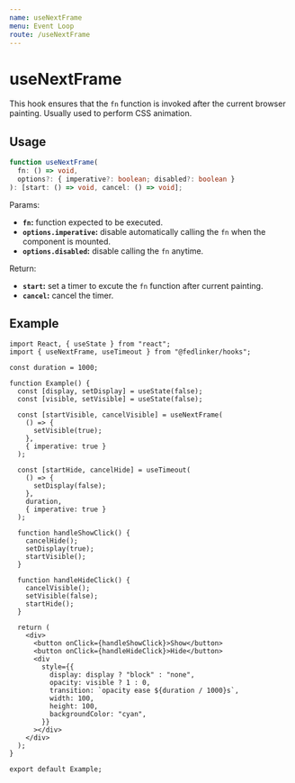 ```yaml
---
name: useNextFrame
menu: Event Loop
route: /useNextFrame
---
```



# useNextFrame

This hook ensures that the `fn` function is invoked after the current browser painting. Usually used to perform CSS animation.

## Usage

```ts
function useNextFrame(
  fn: () => void,
  options?: { imperative?: boolean; disabled?: boolean }
): [start: () => void, cancel: () => void];
```

Params:

- **`fn`:** function expected to be executed.
- **`options.imperative`:** disable automatically calling the `fn` when the component is mounted.
- **`options.disabled`:** disable calling the `fn` anytime.

Return:

- **`start`:** set a timer to excute the `fn` function after current painting.
- **`cancel`:** cancel the timer.

## Example

<Example />

```tsx
import React, { useState } from "react";
import { useNextFrame, useTimeout } from "@fedlinker/hooks";

const duration = 1000;

function Example() {
  const [display, setDisplay] = useState(false);
  const [visible, setVisible] = useState(false);

  const [startVisible, cancelVisible] = useNextFrame(
    () => {
      setVisible(true);
    },
    { imperative: true }
  );

  const [startHide, cancelHide] = useTimeout(
    () => {
      setDisplay(false);
    },
    duration,
    { imperative: true }
  );

  function handleShowClick() {
    cancelHide();
    setDisplay(true);
    startVisible();
  }

  function handleHideClick() {
    cancelVisible();
    setVisible(false);
    startHide();
  }

  return (
    <div>
      <button onClick={handleShowClick}>Show</button>
      <button onClick={handleHideClick}>Hide</button>
      <div
        style={{
          display: display ? "block" : "none",
          opacity: visible ? 1 : 0,
          transition: `opacity ease ${duration / 1000}s`,
          width: 100,
          height: 100,
          backgroundColor: "cyan",
        }}
      ></div>
    </div>
  );
}

export default Example;
```
